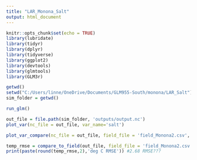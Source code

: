 ```yaml
---
title: "LAR_Monona_Salt"
output: html_document
---
```


```r
knitr::opts_chunk$set(echo = TRUE)
library(lubridate)
library(tidyr)
library(dplyr)
library(tidyverse)
library(ggplot2)
library(devtools)
library(glmtools)
library(GLM3r)
```


```r
getwd()
setwd("C:/Users/linne/OneDrive/Documents/GLM955-South/monona/LAR_Salt")
sim_folder = getwd()

run_glm()

out_file = file.path(sim_folder, 'outputs/output.nc')
plot_var(nc_file = out_file, var_name='salt')

plot_var_compare(nc_file = out_file, field_file = 'field_Monona2.csv', var_name = 'temp')

temp_rmse = compare_to_field(out_file, field_file = 'field_Monona2.csv', metric='water.temperature', as_value=F)
print(paste(round(temp_rmse,2),'deg C RMSE')) #2.68 RMSE???


```
